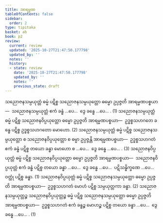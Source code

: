 ```yaml
---
title: အာရမ္မဏ
tableOfContents: false
sidebar:
  order: 2
type: tipitaka
basket: ab
book: p2
review:
  current: review
  updated: '2025-10-27T21:47:50.177798'
  updated_by: ''
  notes: ''
  history:
  - state: review
    date: '2025-10-27T21:47:50.177798'
    updated_by: ''
    notes: ''
    previous_state: draft
---
```



<ReviewStatus review={frontmatter.review} showDetails={true} />

<HypothesisAnnotation frontmatter={frontmatter} />

<DynamicBreadcrumb />

<Division number="43" book="p2" e="ch" v="38" p="100">

<Paragraph number="1428" book="p2">
သညောဇနသမ္ပယုတ္တံ ဓမ္မံ ပဋိစ္စ သညောဇနသမ္ပယုတ္တော ဓမ္မော ဥပ္ပဇ္ဇတိ အာရမ္မဏပစ္စယာ—  သညောဇနသမ္ပယုတ္တံ ဧကံ ခန္ဓံ …ပေ…  ဒွေ ခန္ဓေ …ပေ… . (1)
</Paragraph>

<Paragraph number="1429" book="p2">
သညောဇနသမ္ပယုတ္တံ ဓမ္မံ ပဋိစ္စ သညောဇနဝိပ္ပယုတ္တော ဓမ္မော ဥပ္ပဇ္ဇတိ အာရမ္မဏပစ္စယာ—  ဥဒ္ဓစ္စသဟဂတေ ခန္ဓေ ပဋိစ္စ ဥဒ္ဓစ္စသဟဂတော မောဟော. (2)
</Paragraph>

<Paragraph number="1430" book="p2">
သညောဇနသမ္ပယုတ္တံ ဓမ္မံ ပဋိစ္စ သညောဇနသမ္ပယုတ္တော စ သညောဇနဝိပ္ပယုတ္တော စ ဓမ္မာ ဥပ္ပဇ္ဇန္တိ အာရမ္မဏပစ္စယာ—  ဥဒ္ဓစ္စသဟဂတံ ဧကံ ခန္ဓံ ပဋိစ္စ တယော ခန္ဓာ မောဟော စ …ပေ…  ဒွေ ခန္ဓေ …ပေ… . (3)
</Paragraph>

</Division>
<Division number="44" book="p2" e="ch" v="38" p="100">

<Paragraph number="1431" book="p2">
သညောဇနဝိပ္ပယုတ္တံ ဓမ္မံ ပဋိစ္စ သညောဇနဝိပ္ပယုတ္တော ဓမ္မော ဥပ္ပဇ္ဇတိ အာရမ္မဏပစ္စယာ—  သညောဇနဝိပ္ပယုတ္တံ ဧကံ ခန္ဓံ ပဋိစ္စ တယော ခန္ဓာ …ပေ…  ဒွေ ခန္ဓေ …ပေ…  ပဋိသန္ဓိက္ခဏေ …ပေ…  ဝတ္ထုံ ပဋိစ္စ ခန္ဓာ. (1)
</Paragraph>

<Paragraph number="1432" book="p2">
သညောဇနဝိပ္ပယုတ္တံ ဓမ္မံ ပဋိစ္စ သညောဇနသမ္ပယုတ္တော ဓမ္မော ဥပ္ပဇ္ဇတိ အာရမ္မဏပစ္စယာ—  ဥဒ္ဓစ္စသဟဂတံ မောဟံ ပဋိစ္စ သမ္ပယုတ္တကာ ခန္ဓာ. (2)
</Paragraph>

<Paragraph number="1433" book="p2">
သညောဇနသမ္ပယုတ္တဉ္စ သညောဇနဝိပ္ပယုတ္တဉ္စ ဓမ္မံ ပဋိစ္စ သညောဇနသမ္ပယုတ္တော ဓမ္မော ဥပ္ပဇ္ဇတိ အာရမ္မဏပစ္စယာ—  ဥဒ္ဓစ္စသဟဂတံ ဧကံ ခန္ဓဉ္စ မောဟဉ္စ ပဋိစ္စ တယော ခန္ဓာ …ပေ…  ဒွေ ခန္ဓေ …ပေ… . (1)
</Paragraph>
</Division>